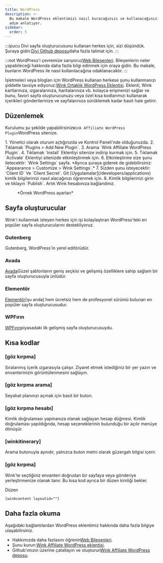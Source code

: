 ```yaml
---
title: WordPress
description: >-
  Bu makale WordPress eklentimizi nasıl kuracağınızı ve kullanacağınızı adım
  adım anlatıyor.
sidebar:
  order: 5
---
```


:::ipucu
Divi sayfa oluşturucusunu kullanan herkes için, sizi düşündük. Şuraya gidin:[Divi Github deposu](https://github.com/wink-travel/affiliate-wordpress-divi-plugin)daha fazla talimat için.
:::

:::not
WordPress'i çevremize sarıyoruz[Web Bileşenleri](/developers/web-components). Bileşenlerin neler yapabileceği hakkında daha fazla bilgi edinmek için oraya gidin. Bu makale, bunların WordPress ile nasıl kullanılacağına odaklanacaktır.
:::

İşletmeleri veya blogları için WordPress kullanan herkese şunu kullanmanızı şiddetle tavsiye ediyoruz:[Wink Ortaklık WordPress Eklentisi](https://wordpress.org/plugins/wink2travel/).
Eklenti, Wink kartlarınıza, ızgaralarınıza, haritalarınıza vb. kolayca erişmenizi sağlar ve bunu, favori sayfa oluşturucunuzu veya özel kısa kodlarımızı kullanarak içerikleri gönderilerinize ve sayfalarınıza sürüklemek kadar basit hale getirir.

## Düzenlemek

Kurulumu şu şekilde yapabilirsiniz`Wink Affiliate WordPress Plugin`WordPress sitenize.

<Steps>
  1. Yönetici olarak oturum açtığınızda ve Kontrol Paneli'nde olduğunuzda.
  2. Tıklamak `Plugins > Add New Plugin`.
  3. Arama `Wink Affiliate WordPress Plugin`.
  4. Tıklamak `Install` Eklentiyi sitenize indirip kurmak için.
  5. Tıklamak `Activate` Eklentiyi sitenizde etkinleştirmek için.
  6. Etkinleştirme size şunu iletecektir: `Wink Settings` sayfa. *Ayrıca şuraya giderek de gidebilirsiniz: `Appearance > Customize > Wink Settings`.*
  7. Sizden şunu isteyecektir: `Client ID` Ve `Client Secret`. Git [Uygulamalar](/developers/applications) kimlik bilgilerinizi nasıl alacağınızı öğrenmek için.
  8. Kimlik bilgilerinizi girin ve tıklayın `Publish`. Artık Wink hesabınıza bağlandınız.
</Steps>


<figure>
  <CloudinaryImage width="350" height="760" resize="scale" quality="best" alt="Wink Affiliate WordPress eklentisi ayarları" src="academy/wink-wordpress-plugin-settings" errorImage="noimage_opaque_nyrtl0.png" />

  <figcaption>*Örnek WordPress ayarları*</figcaption>
</figure>


##

## Sayfa oluşturucular

Wink'i kullanmak isteyen herkes için işi kolaylaştıran WordPress'teki en popüler sayfa oluşturucularını destekliyoruz.

### Gutenberg

Gutenberg, WordPress'in yerel editörüdür.

### Avada

[Avada](https://avada.com)Güzel şablonların geniş seçkisi ve gelişmiş özelliklere sahip sağlam bir sayfa oluşturucusuyla ünlüdür.

### Elementör

[Elementör](https://elementor.com)\[şu anda] hem ücretsiz hem de profesyonel sürümü bulunan en popüler sayfa oluşturucusudur.

### WPFırın

[WPFırın](https://wpbakery.com)piyasadaki ilk gelişmiş sayfa oluşturucusuydu.

## Kısa kodlar

### \[göz kırpma]

Sıralanmış içerik ızgarasıyla çalışır. Ziyaret etmek istediğiniz bir yer yazın ve envanterinizin görüntülenmesini sağlayın.

### \[göz kırpma arama]

Seyahat planınızı açmak için basit bir buton.

### \[göz kırpma hesabı]

Kimlik doğrulaması yapmanıza olanak sağlayan hesap düğmesi. Kimlik doğrulaması yapıldığında, hesap seçeneklerinin bulunduğu bir açılır menüye dönüşür.

### \[winkitinerary]

Arama butonuyla aynıdır, yalnızca buton metni olarak güzergah bilgisi içerir.

### \[göz kırpma]

Wink'te seçtiğiniz envanteri doğrudan bir sayfaya veya gönderiye yerleştirmenize olanak tanır. Bu kısa kod ayrıca bir düzen kimliği bekler.

Düzen

```
[winkcontent layoutid=""]
```

## Daha fazla okuma

Aşağıdaki bağlantılardan WordPress eklentimiz hakkında daha fazla bilgiye ulaşabilirsiniz.

* Hakkımızda daha fazlasını öğrenin[Web Bileşenleri](/developers/web-components).
* Şunu kurun:[Wink Affiliate WordPress eklentisi](https://wordpress.org/plugins/wink2travel/).
* Github'ımızın üzerine çatallayın ve oluşturun[Wink Affiliate WordPress deposu](https://github.com/wink-travel/wink-wordpress-plugin).

